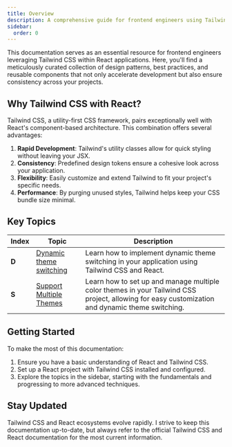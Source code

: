 ```yaml
---
title: Overview
description: A comprehensive guide for frontend engineers using Tailwind CSS with React sidebar
sidebar:
  order: 0
---
```


This documentation serves as an essential resource for frontend engineers leveraging Tailwind CSS within React applications. Here, you'll find a meticulously curated collection of design patterns, best practices, and reusable components that not only accelerate development but also ensure consistency across your projects.

## Why Tailwind CSS with React?
Tailwind CSS, a utility-first CSS framework, pairs exceptionally well with React's component-based architecture. This combination offers several advantages:

1. **Rapid Development**: Tailwind's utility classes allow for quick styling without leaving your JSX.
2. **Consistency**: Predefined design tokens ensure a cohesive look across your application.
3. **Flexibility**: Easily customize and extend Tailwind to fit your project's specific needs.
4. **Performance**: By purging unused styles, Tailwind helps keep your CSS bundle size minimal.


## Key Topics

| Index | Topic | Description |
|----|----|----|
| **D** | [Dynamic theme switching](/design-engineering/tailwind/dynamic-theme-switching) | Learn how to implement dynamic theme switching in your application using Tailwind CSS and React. |
| **S** | [Support Multiple Themes](/design-engineering/tailwind/support-multiple-themes) | Learn how to set up and manage multiple color themes in your Tailwind CSS project, allowing for easy customization and dynamic theme switching. |

## Getting Started
To make the most of this documentation:

1. Ensure you have a basic understanding of React and Tailwind CSS.
2. Set up a React project with Tailwind CSS installed and configured.
3. Explore the topics in the sidebar, starting with the fundamentals and progressing to more advanced techniques.

## Stay Updated
Tailwind CSS and React ecosystems evolve rapidly. I strive to keep this documentation up-to-date, but always refer to the official Tailwind CSS and React documentation for the most current information.